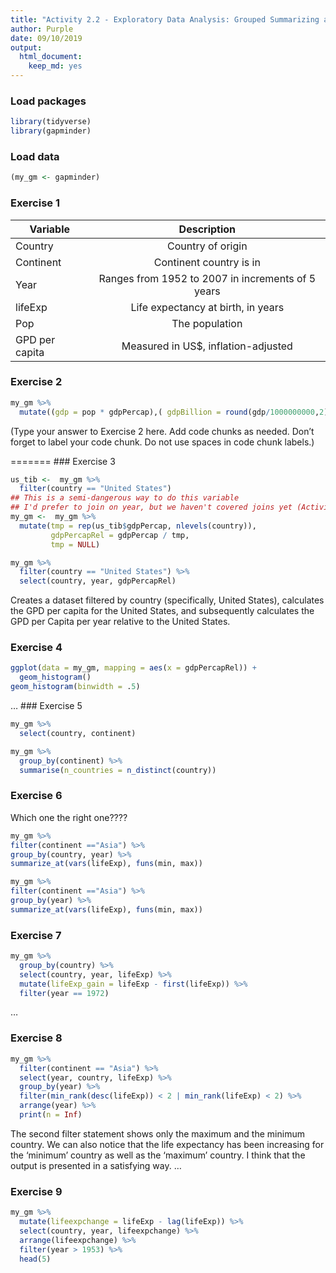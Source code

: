 ```yaml
---
title: "Activity 2.2 - Exploratory Data Analysis: Grouped Summarizing and Manipulating"
author: Purple
date: 09/10/2019
output: 
  html_document: 
    keep_md: yes
---
```


### Load packages

```r
library(tidyverse)
library(gapminder)
```

### Load data

```r
(my_gm <- gapminder)
```


### Exercise 1

| Variable      |Description    |
| ------------- |:-------------:| 
| Country       |Country of origin|
| Continent     |Continent country is in|
| Year          |Ranges from 1952 to 2007 in increments of 5 years|
| lifeExp       |Life expectancy at birth, in years|
| Pop           |The population|
| GPD per capita|Measured in US$, inflation-adjusted|
### Exercise 2

```r
my_gm %>% 
  mutate((gdp = pop * gdpPercap),( gdpBillion = round(gdp/1000000000,2)))
```

(Type your answer to Exercise 2 here. Add code chunks as needed. Don't forget 
to label your code chunk. Do not use spaces in code chunk labels.)

=======
### Exercise 3

```r
us_tib <-  my_gm %>%
  filter(country == "United States")
## This is a semi-dangerous way to do this variable
## I'd prefer to join on year, but we haven't covered joins yet (Activity 2.4)
my_gm <-  my_gm %>%
  mutate(tmp = rep(us_tib$gdpPercap, nlevels(country)),
         gdpPercapRel = gdpPercap / tmp,
         tmp = NULL)

my_gm %>% 
  filter(country == "United States") %>% 
  select(country, year, gdpPercapRel)
```




Creates a dataset filtered by country (specifically, United States), calculates the GPD per capita for the United States, and subsequently calculates the GPD per Capita per year relative to the United States.

### Exercise 4
```r
ggplot(data = my_gm, mapping = aes(x = gdpPercapRel)) +
  geom_histogram()
geom_histogram(binwidth = .5)
```

...
### Exercise 5

```r
my_gm %>%
  select(country, continent)
```

```r
my_gm %>%
  group_by(continent) %>%
  summarise(n_countries = n_distinct(country))
```

### Exercise 6
Which one the right one????
```r
my_gm %>%
filter(continent =="Asia") %>%
group_by(country, year) %>%
summarize_at(vars(lifeExp), funs(min, max))
```
```r
my_gm %>%
filter(continent =="Asia") %>%
group_by(year) %>%
summarize_at(vars(lifeExp), funs(min, max))
```


### Exercise 7
```r
my_gm %>% 
  group_by(country) %>% 
  select(country, year, lifeExp) %>% 
  mutate(lifeExp_gain = lifeExp - first(lifeExp)) %>% 
  filter(year == 1972)
```
...

### Exercise 8
```r
my_gm %>%
  filter(continent == "Asia") %>%
  select(year, country, lifeExp) %>%
  group_by(year) %>%
  filter(min_rank(desc(lifeExp)) < 2 | min_rank(lifeExp) < 2) %>% 
  arrange(year) %>%
  print(n = Inf)
```
The second filter statement shows only the maximum and the minimum country. We can also notice that the life expectancy has been increasing for the 'minimum' country as well as the 'maximum' country. I think that the output is presented in a satisfying way. 
...

### Exercise 9

``` r
my_gm %>%
  mutate(lifeexpchange = lifeExp - lag(lifeExp)) %>%
  select(country, year, lifeexpchange) %>%
  arrange(lifeexpchange) %>%
  filter(year > 1953) %>%
  head(5)
```
